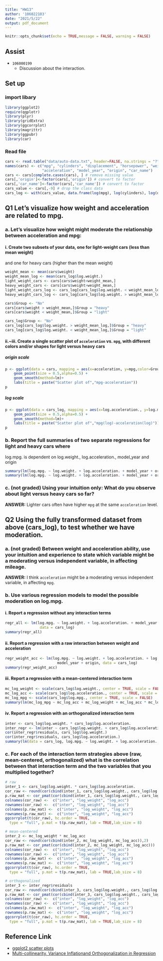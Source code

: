 ```yaml
---
title: "HW13"
author: '106022103'
date: "2021/5/22"
output: pdf_document
---
```


```r
knitr::opts_chunk$set(echo = TRUE,message = FALSE, warning = FALSE)
```


## Assist
+ `106000199`
  + Discussion about the interaction.

## Set up

### import libary

```r
library(ggplot2)
require(qqplotr)
library(plyr)
library(gridExtra)
library(ggcorrplot)
library(magrittr)
library(ggpubr)
library(car)
```

### Read file

```r
cars <- read.table("data/auto-data.txt", header=FALSE, na.strings = "?")
names(cars) <- c("mpg", "cylinders", "displacement", "horsepower", "weight", 
                 "acceleration", "model_year", "origin", "car_name")
cars <- cars[complete.cases(cars), ] # remove missing value
cars[,'origin']<-factor(cars[,'origin']) # convert to factor
cars[,'car_name']<-factor(cars[,'car_name']) # convert to factor
cars_value <- cars[,-9] # drop the class data
cars_log <- with(cars_value, data.frame(log(mpg), log(cylinders), log(displacement), log(horsepower), log(weight), log(acceleration), model_year, origin))
```


## Q1 Let’s visualize how weight and acceleration are related to mpg.

### a.	Let’s visualize how weight might moderate the relationship between acceleration and mpg:

#### i. Create two subsets of your data, one for light-weight cars (less than mean weight) 
and one for heavy cars (higher than the mean weight)

```r
weight_mean <- mean(cars$weight)
weight_mean_log <- mean(cars_log$log.weight.)
light_weight_cars <- cars[cars$weight<weight_mean,]
heavy_weight_cars <- cars[cars$weight>weight_mean,]
light_weight_cars_log <- cars_log[cars_log$log.weight. < weight_mean_log,]
heavy_weight_cars_log <- cars_log[cars_log$log.weight. > weight_mean_log,]
```



```r
cars$Group <- "No"
cars[cars$weight > weight_mean,]$Group = "heavy"
cars[cars$weight < weight_mean,]$Group = "light"

cars_log$Group <- "No"
cars_log[cars_log$log.weight. > weight_mean_log,]$Group = "heavy"
cars_log[cars_log$log.weight. < weight_mean_log,]$Group = "light"
```



#### ii.~iii.	Create a single **scatter plot** of `acceleration` vs. `mpg`, with different colors and/or shapes for light versus heavy cars  
  
##### origin scale   

```r
p <- ggplot(data = cars, mapping = aes(x=acceleration, y=mpg,color=Group)) + 
    geom_point(size = 0.5,alpha=0.5) +
    geom_smooth(method=lm)+
    labs(title = paste("Scatter plot of","mpg-acceleration"))
p
```

##### log scale    

```r
p <- ggplot(data = cars_log, mapping = aes(x=log.acceleration., y=log.mpg., color=Group)) + 
    geom_point(size = 0.5,alpha=0.5) +
    geom_smooth(method=lm)+
    labs(title = paste("Scatter plot of","mpg(log)-acceleration(log)"))
p
```   
   


### b.	Report the full summaries of two separate regressions for light and heavy cars where
 log.mpg. is dependent on log.weight., log.acceleration., model_year and origin
 
```r
summary(lm(log.mpg. ~ log.weight. + log.acceleration. + model_year + origin,  data = light_weight_cars_log))
summary(lm(log.mpg. ~ log.weight. + log.acceleration. + model_year + origin,  data = heavy_weight_cars_log))
```



### c.	(not graded) Using your intuition only: What do you observe about light versus heavy cars so far?

**ANSWER:**  Lighter cars often have higher `mpg` at the same `acceleration` level.


## Q2 Using the fully transformed dataset from above (cars_log), to test whether we have moderation.

### a.	(not graded) Between weight and acceleration ability, use your intuition and experience to state which variable might be a moderating versus independent variable, in affecting mileage.

**ANSWER:** I think `acceleration` might be a moderating versus independent variable, in affecting `mpg`.  


### b.	Use various regression models to model the possible moderation on log.mpg.

#### i. Report a regression without any interaction terms
```r
regr_all <- lm(log.mpg. ~ log.weight. + log.acceleration. + model_year + factor(origin),
                data = cars_log)
summary(regr_all)
```

#### ii. Report a regression with a raw interaction between weight and acceleration

```r
regr_weight_acc <- lm(log.mpg. ~ log.weight. + log.acceleration. + log.weight.*log.acceleration.+
                        model_year + origin, data = cars_log)
summary(regr_weight_acc)
```

#### iii. Report a regression with a mean-centered interaction term

```r
mc_log_weight <- scale(cars_log$log.weight., center = TRUE, scale = FALSE)
mc_log_acc <- scale(cars_log$log.acceleration., center = TRUE, scale = FALSE)
mc_log_mpg <- scale(cars_log$log.mpg., center = TRUE, scale = FALSE)
summary(lm(mc_log_mpg ~ mc_log_acc + mc_log_weight + mc_log_acc * mc_log_weight+ model_year + origin, data=cars_log))
```


#### iv. Report a regression with an orthogonalized interaction term
```r
inter <- cars_log$log.weight. * cars_log$log.acceleration.
inter_regr <- lm(inter ~ cars_log$log.weight. + cars_log$log.acceleration.)
cor(inter_regr$residuals, cars_log$log.weight.)
cor(inter_regr$residuals, cars_log$log.acceleration.)
summary(lm(data = cars_log, log.mpg. ~ log.weight. + log.acceleration. + inter_regr$residuals+ model_year + origin))
```

### c.	For each of the interaction term strategies above (raw, mean-centered, orthogonalized) what is the correlation between that interaction term and the two variables that you multiplied together?

```r
# raw
inter_1 <- cars_log$log.weight. * cars_log$log.acceleration.
cor_raw <- round(cor(cbind(inter_1, cars_log$log.weight., cars_log$log.acceleration.)),2)
p.raw_mat <- cor_pmat(cor(cbind(inter_1, cars_log$log.weight., cars_log$log.acceleration.)))
colnames(cor_raw) <-  c("inter", "log_weight", "log_acc")
rownames(cor_raw) <-  c("inter", "log_weight", "log_acc")
colnames(p.raw_mat) <-  c("inter", "log_weight", "log_acc")
rownames(p.raw_mat) <-  c("inter", "log_weight", "log_acc")
ggcorrplot(t(cor_raw), hc.order = TRUE,
  type = "full", p.mat = t(p.raw_mat), lab = TRUE,lab_size = 8)
```


```r
# mean-centered
inter_2 <- mc_log_weight * mc_log_acc
cor_raw <- round(cor(cbind(inter_2, mc_log_weight, mc_log_acc)),2)
p.raw_mat <- cor_pmat(cor(cbind(inter_2, mc_log_weight, mc_log_acc)))
colnames(cor_raw) <-  c("inter", "log_weight", "log_acc")
rownames(cor_raw) <-  c("inter", "log_weight", "log_acc")
colnames(p.raw_mat) <-  c("inter", "log_weight", "log_acc")
rownames(p.raw_mat) <-  c("inter", "log_weight", "log_acc")
ggcorrplot(t(cor_raw), hc.order = TRUE,
  type = "full", p.mat = t(p.raw_mat), lab = TRUE,lab_size = 8)
```
```r
# orthogonalized
inter_3 <- inter_regr$residuals
cor_raw <- round(cor(cbind(inter_3, cars_log$log.weight., cars_log$log.acceleration.)),2)
p.raw_mat <- cor_pmat(cor(cbind(inter_3, cars_log$log.weight., cars_log$log.acceleration.)))
colnames(cor_raw) <-  c("inter", "log_weight", "log_acc")
rownames(cor_raw) <-  c("inter", "log_weight", "log_acc")
colnames(p.raw_mat) <-  c("inter", "log_weight", "log_acc")
rownames(p.raw_mat) <-  c("inter", "log_weight", "log_acc")
ggcorrplot(t(cor_raw), hc.order = TRUE,
  type = "full", p.mat = t(p.raw_mat), lab = TRUE,lab_size = 8)
```


## Reference Link
+ [ggplot2 scatter plots](http://www.sthda.com/english/wiki/ggplot2-scatter-plots-quick-start-guide-r-software-and-data-visualization)
+ [Multi-collinearity, Variance Inflationand Orthogonalization in Regression](https://www.creative-wisdom.com/computer/sas/collinear_orthogonalization.htm)
